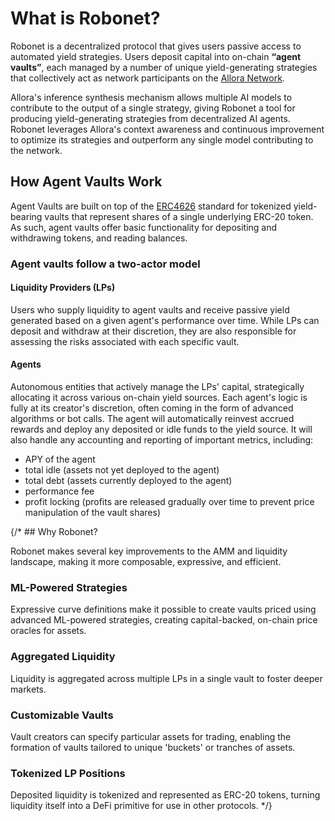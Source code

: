 # What is Robonet?

Robonet is a decentralized protocol that gives users passive access to automated yield strategies. Users deposit capital into on-chain **“agent vaults”**,
each managed by a number of unique yield-generating strategies that collectively act as network participants on the [Allora Network](https://docs.allora.network).

Allora's inference synthesis mechanism allows multiple AI models to contribute to the output of a single strategy, giving Robonet a tool for 
producing yield-generating strategies from decentralized AI agents. Robonet leverages Allora's context awareness and continuous improvement to optimize 
its strategies and outperform any single model contributing to the network.

## How Agent Vaults Work

Agent Vaults are built on top of the [ERC4626](https://docs.openzeppelin.com/contracts/4.x/erc4626) standard for tokenized yield-bearing vaults that represent shares of a single underlying ERC-20 token. 
As such, agent vaults offer basic functionality for depositing and withdrawing tokens, and reading balances.

### Agent vaults follow a two-actor model

#### Liquidity Providers (LPs)

Users who supply liquidity to agent vaults and receive passive yield generated based on a given agent's performance over time. 
While LPs can deposit and withdraw at their discretion, they are also responsible for assessing the risks associated with each 
specific vault.

#### Agents

Autonomous entities that actively manage the LPs' capital, strategically allocating it across various on-chain yield sources. 
Each agent's logic is fully at its creator's discretion, often coming in the form of advanced algorithms or bot calls. 
The agent will automatically reinvest accrued rewards and deploy any deposited or idle funds to the yield source. 
It will also handle any accounting and reporting of important metrics, including:

- APY of the agent
- total idle (assets not yet deployed to the agent)
- total debt (assets currently deployed to the agent)
- performance fee
- profit locking (profits are released gradually over time to prevent price manipulation of the vault shares)

{/* ## Why Robonet?

Robonet makes several key improvements to the AMM and liquidity landscape, making it more composable, expressive, and efficient.

### ML-Powered Strategies
Expressive curve definitions make it possible to create vaults priced using advanced ML-powered strategies, creating capital-backed, on-chain price oracles for assets.

### Aggregated Liquidity
Liquidity is aggregated across multiple LPs in a single vault to foster deeper markets.

### Customizable Vaults
Vault creators can specify particular assets for trading, enabling the formation of vaults tailored to unique 'buckets' or tranches of assets.

### Tokenized LP Positions
Deposited liquidity is tokenized and represented as ERC-20 tokens, turning liquidity itself into a DeFi primitive for use in other protocols. */}